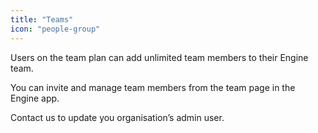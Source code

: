 ```yaml
---
title: "Teams"
icon: "people-group"
---
```


Users on the team plan can add unlimited team members to their Engine team.

You can invite and manage team members from the team page in the Engine app.

Contact us to update you organisation’s admin user.